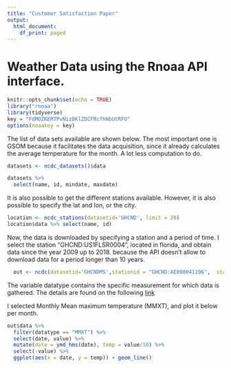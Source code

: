 ```yaml
---
title: "Customer Satisfaction Paper"
output:
  html_document:
    df_print: paged
---
```

# Weather Data using the Rnoaa API interface. 
```r
knitr::opts_chunk$set(echo = TRUE)
library("rnoaa")
library(tidyverse)
key = "FdMOZKERTPvNizDKlZDCFRcfhNbUtRFO"
options(noaakey = key)
```

The list of data sets available are shown below. The most important one is GSOM because it facilitates the data acquisition, since it already calculates the average temperature for the month. A lot less computation to do. 

```r
datasets <- ncdc_datasets()$data

datasets %>% 
  select(name, id, mindate, maxdate)
```

It is also possible to get the different stations available. However, it is also possible to specify the lat and lon, or the city. 
```r
location <- ncdc_stations(datasetid='GHCND', limit = 20)
location$data %>% select(name, id)
```

Now, the data is downloaded by specifying a station and a period of time. I select the station "GHCND:US1FLSR0004", located in florida, and obtain data since the year 2009 up to 2018. because the API doesn't allow to download data for a period longer than 10 years. 

```r

  out <- ncdc(datasetid='GHCNDMS',stationid = "GHCND:AE000041196",  startdate = '2009-01-01', enddate = '2018-01-01', limit = 1000)

```

The variable datatype contains the specific measurement for which data is gathered. The details are found on the following [link](https://www.ncdc.noaa.gov/cdo-web/datasets/GHCNDMS/locations/CITY:US120032/detail)

I selected Monthly Mean maximum temperature (MMXT), and plot it below per month. 
```r
out$data %>% 
  filter(datatype == "MMXT") %>% 
  select(date, value) %>% 
  mutate(date = ymd_hms(date), temp = value/10) %>% 
  select(-value) %>% 
  ggplot(aes(x = date, y = temp)) + geom_line()

```



